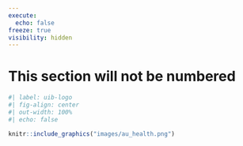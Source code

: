 ```yaml
---
execute: 
  echo: false
freeze: true
visibility: hidden
---
```


# This section will not be numbered {.unnumbered}

```r
#| label: uib-logo
#| fig-align: center
#| out-width: 100%
#| echo: false

knitr::include_graphics("images/au_health.png")
```
